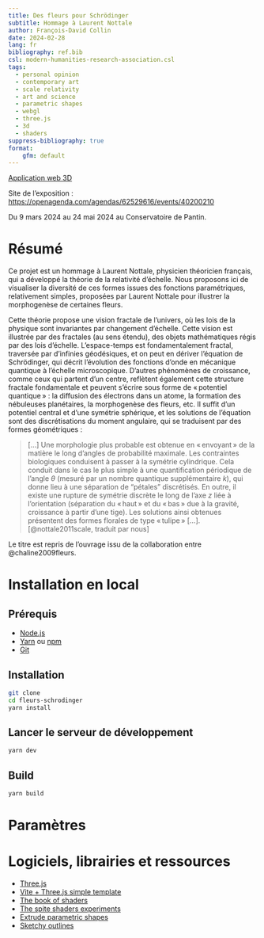 ```yaml
---
title: Des fleurs pour Schrödinger
subtitle: Hommage à Laurent Nottale
author: François-David Collin
date: 2024-02-28
lang: fr
bibliography: ref.bib
csl: modern-humanities-research-association.csl
tags: 
  - personal opinion
  - contemporary art
  - scale relativity
  - art and science
  - parametric shapes
  - webgl
  - three.js
  - 3d
  - shaders
suppress-bibliography: true
format:
    gfm: default
---
```


[Application web 3D](https://fradav.github.io/flower-scale-relativity/)


Site de l’exposition : [https://openagenda.com/agendas/62529616/events/40200210](https://openagenda.com/agendas/62529616/events/40200210)

Du 9 mars 2024 au 24 mai 2024 au Conservatoire de Pantin.

# Résumé

Ce projet est un hommage à Laurent Nottale, physicien théoricien français, qui a développé la théorie de la relativité d’échelle. 
Nous proposons ici de visualiser la diversité de ces formes issues des fonctions paramétriques, relativement simples, proposées par Laurent Nottale pour illustrer la morphogenèse de certaines fleurs. 

Cette théorie propose une vision fractale de l'univers, où les lois de la physique sont invariantes par changement d'échelle. Cette vision est illustrée par des fractales (au sens étendu), des objets mathématiques régis par des lois d’échelle. L’espace-temps est fondamentalement fractal, traversée par d’infinies géodésiques, et on peut en dériver l’équation de Schrödinger, qui décrit l’évolution des fonctions d’onde en mécanique quantique à l’échelle microscopique. D’autres phénomènes de croissance, comme ceux qui partent d’un centre, reflètent également cette structure fractale fondamentale et peuvent s’écrire sous forme de « potentiel quantique » : la diffusion des électrons dans un atome, la formation des nébuleuses planétaires, la morphogenèse des fleurs, etc. Il suffit d’un potentiel central et d’une symétrie sphérique, et les solutions de l’équation sont des discrétisations du moment angulaire, qui se traduisent par des formes géométriques :

> […] Une morphologie plus probable est obtenue en « envoyant » de la matière le long d'angles de probabilité maximale. Les contraintes biologiques conduisent à passer à la symétrie cylindrique. Cela conduit dans le cas le plus simple à une quantification périodique de l'angle $θ$ (mesuré par un nombre quantique supplémentaire $k$), qui donne lieu à une séparation de "pétales" discrétisés. En outre, il existe une rupture de symétrie discrète le long de l'axe $z$ liée à l'orientation (séparation du « haut » et du « bas » due à la gravité, croissance à partir d'une tige). Les solutions ainsi obtenues présentent des formes florales de type « tulipe » [...].
[@nottale2011scale, traduit par nous]

Le titre est repris de l’ouvrage issu de la collaboration entre @chaline2009fleurs.

# Installation en local

## Prérequis

- [Node.js](https://nodejs.org/en/)
- [Yarn](https://yarnpkg.com/) ou [npm](https://www.npmjs.com/)
- [Git](https://git-scm.com/)

  
## Installation

```bash
git clone
cd fleurs-schrodinger
yarn install
```

## Lancer le serveur de développement

```bash
yarn dev
```

## Build

```bash
yarn build
```

# Paramètres


# Logiciels, librairies et ressources

- [Three.js](https://threejs.org/)
- [Vite + Three.js simple template](https://github.com/mayacoda/simple-threejs-typescript-starter)
- [The book of shaders](https://thebookofshaders.com/)
- [The spite shaders experiments](https://spite.github.io/sketch/)
- [Extrude parametric shapes](https://stackoverflow.com/questions/48926967/threejs-extrude-parametricgeometry)
- [Sketchy outlines](https://tympanus.net/codrops/2022/11/29/sketchy-pencil-effect-with-three-js-post-processing/)
<!-- - [Outlines](https://omar-shehata.medium.com/how-to-render-outlines-in-webgl-8253c14724f9) -->

